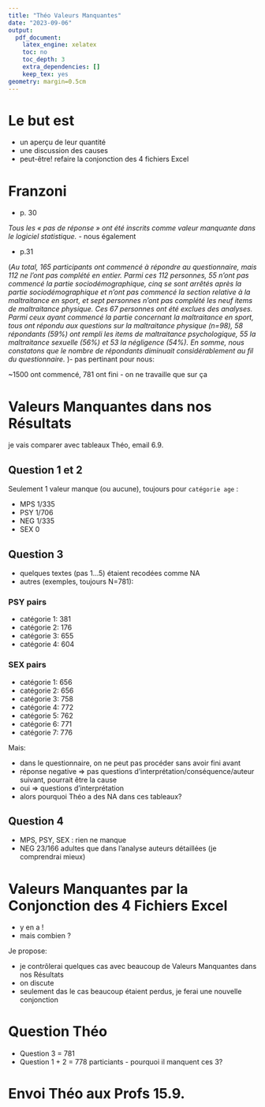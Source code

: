 ```yaml
---
title: "Théo Valeurs Manquantes"
date: "2023-09-06"
output:
  pdf_document:
    latex_engine: xelatex
    toc: no
    toc_depth: 3
    extra_dependencies: []
    keep_tex: yes
geometry: margin=0.5cm
---
```


# Le but est 

- un aperçu de leur quantité
- une discussion des causes
- peut-être! refaire la conjonction des 4 fichiers Excel


# Franzoni

- p. 30 

*Tous les « pas de réponse » ont été inscrits comme valeur manquante dans le logiciel statistique.* - nous également

- p.31 

(*Au total, 165 participants ont commencé à répondre au questionnaire, mais 112 ne l’ont pas complété en entier. Parmi ces 112 personnes, 55 n’ont pas commencé la partie sociodémographique, cinq se sont arrêtés après la partie sociodémographique et n’ont pas commencé la section relative à la maltraitance en sport, et sept personnes n’ont pas complété les neuf items de maltraitance physique. Ces 67 personnes ont été exclues des analyses. Parmi ceux ayant commencé la partie concernant la maltraitance en sport, tous ont répondu aux questions sur la maltraitance physique (n=98), 58 répondants (59%) ont rempli les items de maltraitance psychologique, 55 la maltraitance sexuelle (56%) et 53 la négligence (54%). En somme, nous constatons que le nombre de répondants diminuait considérablement au fil du questionnaire.* )- pas pertinant pour nous:

~1500 ont commencé, 781 ont fini - on ne travaille que sur ça


# Valeurs Manquantes dans nos Résultats

je vais comparer avec tableaux Théo, email 6.9. 


## Question 1 et 2

Seulement 1 valeur manque (ou aucune), toujours pour ```catégorie age``` :

- MPS 1/335
- PSY 1/706
- NEG 1/335
- SEX 0


## Question 3

- quelques textes (pas 1...5) étaient recodées comme NA
- autres (exemples, toujours N=781): 


### PSY pairs

- catégorie 1: 381
- catégorie 2: 176
- catégorie 3: 655
- catégorie 4: 604


### SEX pairs

- catégorie 1: 656 
- catégorie 2: 656
- catégorie 3: 758
- catégorie 4: 772
- catégorie 5: 762
- catégorie 6: 771
- catégorie 7: 776

Mais:

- dans le questionnaire, on ne peut pas procéder sans avoir fini avant 
- réponse negative => pas questions d'interprétation/conséquence/auteur suivant, pourrait être la cause
- oui => questions d'interprétation
- alors pourquoi Théo a des NA dans ces tableaux?


## Question 4

- MPS, PSY, SEX : rien ne manque
- NEG 23/166 adultes que dans l'analyse auteurs détaillées (je comprendrai mieux)


# Valeurs Manquantes par la Conjonction des 4 Fichiers Excel

- y en a !
- mais combien ?

Je propose: 

- je contrôlerai quelques cas avec beaucoup de Valeurs Manquantes dans nos Résultats
- on discute
- seulement das le cas beaucoup étaient perdus, je ferai une nouvelle conjonction


# Question Théo

- Question 3 = 781
- Question 1 + 2 = 778 particiants - pourquoi il manquent ces 3?

# Envoi Théo aux Profs 15.9.
